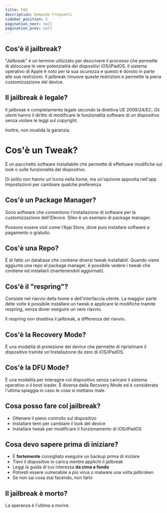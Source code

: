 ```yaml
---
title: FAQ
description: Domande Frequenti
sidebar_position: 5
pagination_next: null
pagination_prev: null
---
```


## Cos'è il jailbreak?

"Jailbreak" è un termine utilizzato per descrivere il processo che permette di sbloccare le vere potenzialità dei dispositivi iOS/iPadOS. Il sistema operativo di Apple è noto per la sua sicurezza e questo è dovuto in parte alle sue restrizioni. Il jailbreak rimuove queste restrizioni e permette la piena customizzazione del device.

## Il jailbreak è legale?

Il jailbreak è completamente legale secondo la direttiva UE 2009/24/EC. Gli utenti hanno il diritto di modificare le funzionalità software di un dispositivo senza violare le leggi sul copyright.

Inoltre, non invalida la garanzia.

# Cos'è un Tweak?

È un pacchetto software installabile che permette di effettuare modifiche sul look o sulle funzionalità del dispositivo.

Di solito non hanno un'icona nella home, ma un'opzione apposita nell'app Impostazioni per cambiare qualche preferenza.

## Cos'è un Package Manager?

Sono software che consentono l'installazione di software per la customizzazione dell'iDevice. Sileo è un esempio di package manager.

Possono essere visti come l'App Store, dove puoi installare software a pagamento o gratuito.

## Cos'è una Repo?

È di fatto un database che contiene diversi tweak installabili. Quando viene aggiunta una repo al package manager, è possibile vedere i tweak che contiene ed installarli (mantenendoli aggiornati).

## Cos'è il "respring"?

Consiste nel riavvio della home e dell'interfaccia utente. La maggior parte delle volte è possibile installare un tweak e applicare le modifiche tramite respring, senza dover eseguire un vero riavvio.

Il respring non disattiva il jailbreak, a differenza del riavvio.

## Cos'è la Recovery Mode?

È una modalità di protezione del device che permette di ripristinare il dispositivo tramite un'installazione da zero di iOS/iPadOS.

## Cos'è la DFU Mode?

È una modalità per interagire col dispositivo senza caricare il sistema operativo o il boot loader. È diversa dalla Recovery Mode ed è considerata l'ultima spiaggia in caso le cose si mettano male.

## Cosa posso fare col jailbreak?

* Ottenere il pieno controllo sul dispositivo
* Installare temi per cambiare il look del device
* Installare tweak per modificare il funzionamento di iOS/iPadOS

## Cosa devo sapere prima di iniziare?

* È **fortemente** consigliato eseguire un backup prima di iniziare
* Tieni il dispositivo in carica mentre applichi il jailbreak
* Leggi la guida di tuo interessa **da cima a fondo**
* Potresti essere vulnerabile a più virus o malware una volta jailbroken
* Se non sai cosa stai facendo, non farlo

## Il jailbreak è morto?

La speranza è l'ultima a morire.